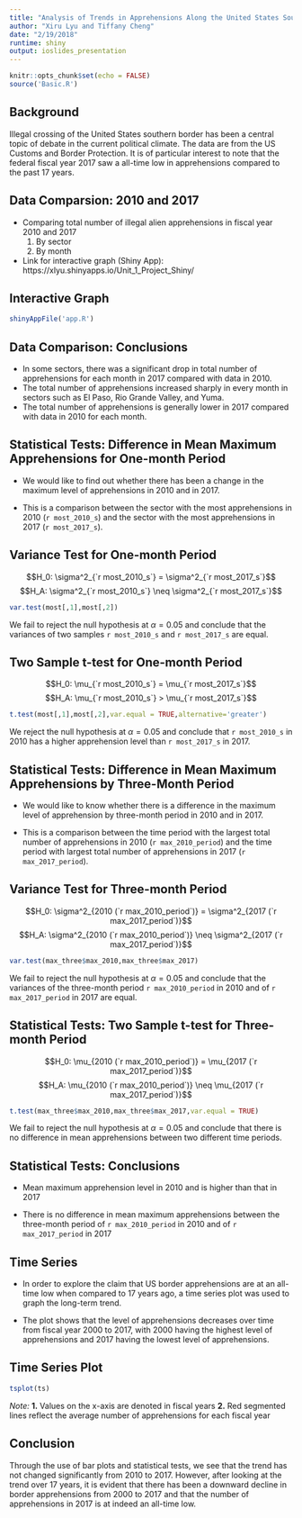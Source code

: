 ```yaml
---
title: "Analysis of Trends in Apprehensions Along the United States Southern Border"
author: "Xiru Lyu and Tiffany Cheng"
date: "2/19/2018"
runtime: shiny
output: ioslides_presentation
---
```


```r
knitr::opts_chunk$set(echo = FALSE)
source('Basic.R')
```

## Background {.larger}

Illegal crossing of the United States southern border has been a central topic of debate in the current political climate. The data are from the US Customs and Border Protection. It is of particular interest to note that the federal fiscal year 2017 saw a all-time low in apprehensions compared to the past 17 years.

## Data Comparsion: 2010 and 2017 {.larger}

- Comparing total number of illegal alien apprehensions in fiscal year 2010 and 2017 
    1. By sector
    2. By month
- Link for interactive graph (Shiny App): https://xlyu.shinyapps.io/Unit_1_Project_Shiny/

## Interactive Graph

```r
shinyAppFile('app.R')
```

## Data Comparison: Conclusions {.larger}

- In some sectors, there was a significant drop in total number of apprehensions for each month in 2017 compared with data in 2010. 
- The total number of apprehensions increased sharply in every month in sectors such as El Paso, Rio Grande Valley, and Yuma.
- The total number of apprehensions is generally lower in 2017 compared with data in 2010 for each month.

## Statistical Tests: Difference in Mean Maximum Apprehensions for One-month Period

- We would like to find out whether there has been a change in the maximum level of apprehensions in 2010 and in 2017. 

- This is a comparison between the sector with the most apprehensions in 2010 (`r most_2010_s`) and the sector with the most apprehensions in 2017 (`r most_2017_s`).

## Variance Test for One-month Period {.smaller}
$$H_0: \sigma^2_{`r most_2010_s`} = \sigma^2_{`r most_2017_s`}$$ $$H_A: \sigma^2_{`r most_2010_s`} \neq \sigma^2_{`r most_2017_s`}$$

```r
var.test(most[,1],most[,2])
```

We fail to reject the null hypothesis at $\alpha=0.05$ and conclude that the variances of two samples `r most_2010_s` and `r most_2017_s` are equal.

## Two Sample t-test for One-month Period {.smaller}
$$H_0: \mu_{`r most_2010_s`} = \mu_{`r most_2017_s`}$$ $$H_A: \mu_{`r most_2010_s`} > \mu_{`r most_2017_s`}$$
```r
t.test(most[,1],most[,2],var.equal = TRUE,alternative='greater')
```

We reject the null hypothesis at $\alpha=0.05$ and conclude that `r most_2010_s` in 2010 has a higher apprehension level than `r most_2017_s` in 2017.

## Statistical Tests: Difference in Mean Maximum Apprehensions by Three-Month Period

- We would like to know whether there is a difference in the maximum level of apprehension by three-month period in 2010 and in 2017. 

- This is a comparison between the time period with the largest total number of apprehensions in 2010 (`r max_2010_period`) and the time period with largest total number of apprehensions in 2017 (`r max_2017_period`).

## Variance Test for Three-month Period {.smaller}
$$H_0: \sigma^2_{2010 (`r max_2010_period`)} = \sigma^2_{2017 (`r max_2017_period`)}$$ $$H_A: \sigma^2_{2010 (`r max_2010_period`)} \neq \sigma^2_{2017 (`r max_2017_period`)}$$

```r
var.test(max_three$max_2010,max_three$max_2017)
```

We fail to reject the null hypothesis at $\alpha=0.05$ and conclude that the variances of the three-month period `r max_2010_period` in 2010 and of `r max_2017_period` in 2017 are equal.

## Statistical Tests: Two Sample t-test for Three-month Period {.smaller}
$$H_0: \mu_{2010 (`r max_2010_period`)} = \mu_{2017 (`r max_2017_period`)}$$ $$H_A: \mu_{2010 (`r max_2010_period`)} \neq \mu_{2017 (`r max_2017_period`)}$$
```r
t.test(max_three$max_2010,max_three$max_2017,var.equal = TRUE)
```

We fail to reject the null hypothesis at $\alpha=0.05$ and conclude that there is no difference in mean apprehensions between two different time periods.

## Statistical Tests: Conclusions {.larger}

- Mean maximum apprehension level in 2010 and is higher than that in 2017

- There is no difference in mean maximum apprehensions between the three-month period of `r max_2010_period` in 2010 and of `r max_2017_period` in 2017

## Time Series {.larger}
- In order to explore the claim that US border apprehensions are at an all-time low when compared to 17 years ago, a time series plot was used to graph the long-term trend.

- The plot shows that the level of apprehensions decreases over time from fiscal year 2000 to 2017, with 2000 having the highest level of apprehensions and 2017 having the lowest level of apprehensions.

## Time Series Plot {.smaller}

```r
tsplot(ts)
```

_Note:_
    **1.** Values on the x-axis are denoted in fiscal years
    **2.** Red segmented lines reflect the average number of apprehensions for each fiscal year

## Conclusion {.larger}
Through the use of bar plots and statistical tests, we see that the trend has not changed significantly from 2010 to 2017. However, after looking at the trend over 17 years, it is evident that there has been a downward decline in border apprehensions from 2000 to 2017 and that the number of apprehensions in 2017 is at indeed an all-time low.
